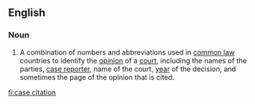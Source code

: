 ==English==

===Noun===
{{wikipedia}}
{{en-noun|head=[[case]] [[citation]]}}
# {{context|legal|lang=en}} A combination of numbers and abbreviations used in [[common law]] countries to identify the [[opinion]] of a [[court]], including the names of the parties, [[case reporter]], name of the court, [[year]] of the decision, and sometimes the page of the opinion that is cited.

[[fi:case citation]]